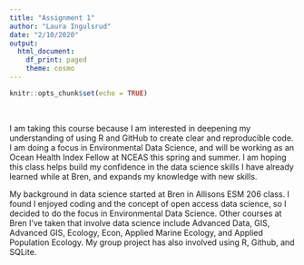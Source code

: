 ```yaml
---
title: "Assignment 1"
author: "Laura Ingulsrud"
date: "2/10/2020"
output:
  html_document:
    df_print: paged
    theme: cosmo
---
```


<style>
h1.title{
    text-align: center
  }
h4.author{
    text-align: center
  }
h4.date{
    text-align: center
  }
</style>

```r
knitr::opts_chunk$set(echo = TRUE)
```

&nbsp;
&nbsp;

I am taking this course because I am interested in deepening my understanding of using R and GitHub to create clear and reproducible code. I am doing a focus in Environmental Data Science, and will be working as an Ocean Health Index Fellow at NCEAS this spring and summer. I am hoping this class helps build my confidence in the data science skills I have already learned while at Bren, and expands my knowledge with new skills.

My background in data science started at Bren in Allisons ESM 206 class. I found I enjoyed coding and the concept of open access data science, so I decided to do the focus in Environmental Data Science. Other courses at Bren I've taken that involve data science include Advanced Data, GIS, Advanced GIS, Ecology, Econ, Applied Marine Ecology, and Applied Population Ecology. My group project has also involved using R, Github, and SQLite.
